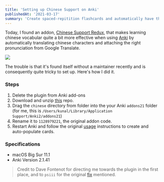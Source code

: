 ```yaml
---
title: 'Setting up Chinese Support on Anki'
publishedAt: '2021-03-17'
summary: 'Create spaced-repitition flashcards and automatically have the english translation and pronunciations filled in.  '
---
```


Today, I found an addon, [Chinese Support Redux](https://github.com/luoliyan/chinese-support-redux), that makes learning chinese vocabular quite a bit more effective when using [Anki](https://ankiweb.net/about) by automatically translating chinese characters and attaching the right pronunciation from Google Translate.

<Image
  src="/static/images/chinese-support-anki/anki-demo-laoshi.gif"
  width={500}
  height={500}
/>

The trouble is that it's found itself without a maintainer recently and is consequently quite tricky to set up. Here's how I did it.

### Steps

1. Delete the plugin from Anki add-ons
2. Download and unzip [this](https://github.com/pndurette/gTTS) repo.
3. Drag the `chinese` directory from folder into the your Anki `addons21` folder (for me, this is `/Users/kunal/Library/Application Support/Anki2/addons21`)
4. Rename it to `1128979221`, the original addon code.
5. Restart Anki and follow the original [usage](https://github.com/luoliyan/chinese-support-redux#usage) instructions to create and auto-populate cards.

### Specifications

- macOS Big Sur 11.1
- Anki Version 2.1.41

> Credit to Dave Fontenot for directing me towards the plugin in the first place, and to `psiii` for the original [fix](https://github.com/luoliyan/chinese-support-redux/issues/169#issuecomment-769820916) mentioned.

